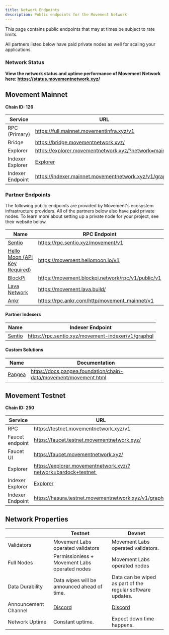```yaml
---
title: Network Endpoints
description: Public endpoints for the Movement Network
---
```




<Callout type="info">

This page contains public endpoints that may at times be subject to rate limits. 

All partners listed below have paid private nodes as well for scaling your applications.

</Callout>

### Network Status

**View the network status and uptime performance of Movement Network here: https://status.movementnetwork.xyz/**


## Movement Mainnet


**Chain ID: 126**

| Service          | URL                                                                    |
|------------------|------------------------------------------------------------------------|
| RPC (Primary)    | https://full.mainnet.movementinfra.xyz/v1                              |
| Bridge           | https://bridge.movementnetwork.xyz/                                    |
| Explorer         | https://explorer.movementnetwork.xyz/?network=mainnet |
| Indexer Explorer | [Explorer](https://cloud.hasura.io/public/graphiql?endpoint=https%3A%2F%2Findexer.mainnet.movementnetwork.xyz%2Fv1%2Fgraphql) | 
| Indexer Endpoint | https://indexer.mainnet.movementnetwork.xyz/v1/graphql |


### Partner Endpoints

The following public endpoints are provided by Movement's ecosystem infrastructure providers. All of the partners below also have paid private nodes. To learn more about setting up a private node for your project, see their website below.

| Name             | RPC Endpoint                                                                    |
|------------------|---------------------------------------------------------------------------------|
| [Sentio](https://app.sentio.xyz/)          | https://rpc.sentio.xyz/movement/v1                    |
| [Hello Moon (API Key Required)](https://www.hellomoon.io/)    | https://movement.hellomoon.io/v1                      |
| [BlockPi](https://blockpi.io/)             | https://movement.blockpi.network/rpc/v1/public/v1     |
| [Lava Network](https://www.lavanet.xyz/)   | https://movement.lava.build/                          |
| [Ankr](https://www.ankr.com/)              | https://rpc.ankr.com/http/movement_mainnet/v1         |

#### Partner Indexers

| Name | Indexer Endpoint |
| ----- | ----------------|
| [Sentio](https://app.sentio.xyz/) | https://rpc.sentio.xyz/movement-indexer/v1/graphql |


#### Custom Solutions

| Name             | Documentation                                                          |
|------------------|------------------------------------------------------------------------|
| [Pangea](https://pangea.foundation/)    | https://docs.pangea.foundation/chain-data/movement/movement.html    |



## Movement Testnet
**Chain ID: 250**

| Service          | URL                                                                    |
|------------------|------------------------------------------------------------------------|
| RPC              | https://testnet.movementnetwork.xyz/v1        |
| Faucet endpoint  | https://faucet.testnet.movementnetwork.xyz/      |
| Faucet UI        | https://faucet.movementnetwork.xyz/        |
| Explorer         | https://explorer.movementnetwork.xyz/?network=bardock+testnet  |
| Indexer Explorer | [Explorer](https://cloud.hasura.io/public/graphiql?endpoint=https%3A%2F%2Findexer.testnet.movementnetwork.xyz%2Fv1%2Fgraphql) | 
| Indexer Endpoint | https://hasura.testnet.movementnetwork.xyz/v1/graphql |


## Network Properties

|  | Testnet  | Devnet |
| --- | --- | --- |
| Validators  | Movement Labs operated validators  | Movement Labs operated validators.  |
| Full Nodes  | Permissionless + Movement Labs operated nodes  | Movement Labs operated nodes  |
| Data Durability | Data wipes will be announced ahead of time.  | Data can be wiped as part of the regular software updates. |
| Announcement Channel | [Discord](https://discord.com/channels/1101576619493167217/1259638014184001668)| [Discord](https://discord.com/channels/1101576619493167217/1259638353607917589) |
| Network Uptime | Constant uptime. | Expect down time happens.  |
